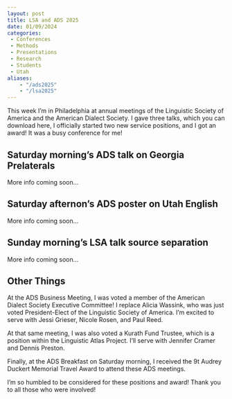 ```yaml
---
layout: post
title: LSA and ADS 2025
date: 01/09/2024
categories: 
 - Conferences
 - Methods
 - Presentations
 - Research
 - Students
 - Utah
aliases: 
    - "/ads2025"
    - "/lsa2025"
---
```


This week I'm in Philadelphia at annual meetings of the Linguistic Society of America and the American Dialect Society. I gave three talks, which you can download here, I officially started two new service positions, and I got an award! It was a busy conference for me!

## Saturday morning's ADS talk on Georgia Prelaterals

More info coming soon…

## Saturday afternon's ADS poster on Utah English

More info coming soon…

## Sunday morning's LSA talk source separation

More info coming soon…

## Other Things

At the ADS Business Meeting, I was voted a member of the American Dialect Society Executive Committee! I replace Alicia Wassink, who was just voted President-Elect of the Linguistic Society of America. I'm excited to serve with Jessi Grieser, Nicole Rosen, and Paul Reed.

At that same meeting, I was also voted a Kurath Fund Trustee, which is a position within the Linguistic Atlas Project. I'll serve with Jennifer Cramer and Dennis Preston.

Finally, at the ADS Breakfast on Saturday morning, I received the 9t Audrey Duckert Memorial Travel Award to attend these ADS meetings. 

I'm so humbled to be considered for these positions and award! Thank you to all those who were involved! 